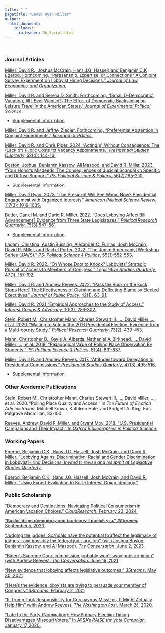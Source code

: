 ```yaml
---
title: " "
pagetitle: "David Ryan Miller"
output:
  html_document:
    includes:
      in_header: GA_Script.html
---
```


&nbsp;  

### Journal Articles
[Miller, David R., Joshua McCrain, Hans J.G. Hassell, and Benjamin C.K Egerod.  Forthcoming. "Partisanship, Expertise, or Connections? A Conjoint Survey Experiment on Lobbyist Hiring Decisions." *Journal of Law, Economics, and Organization.*](files/Lobbyist_Hiring.pdf)

[Miller, David R. and Serena D. Smith.  Forthcoming.  "(Small D-Democratic) Vacation, All I Ever Wanted?: The Effect of Democratic Backsliding on Leisure Travel in the American States."  *Journal of Experimental Political Science*.](files/PoliticalTravel_JEPS_v3.pdf)

- [Supplemental Information](files/PoliticalTravel_JEPS_SI_v3.pdf)

[Miller, David R. and Jeffrey Ziegler.  Forthcoming.  "Preferential Abstention in Conjoint Experiments."  *Research & Politics.*](files/preferential_abstention.pdf) 

[Miller, David R. and Chris Piper.  2024.  "Acting(s) Without Consequence: The (Lack of) Public Costs for Vacancy Appointments." *Presidential Studies Quarterly*, 52(4): 144-161](files/MillerPiper_Vacancies.pdf)

[Boston, Joshua, Benjamin Kassow, Ali Masood, and David R. Miller.  2023. "Your Honor’s Misdeeds: The Consequences of Judicial Scandal on Specific and Diffuse Support."  *PS: Political Science \& Politics*, 56(2):195-200.](files/JudicialScandal.docx)

- [Supplemental Information](files/JudicialScandal_SI.pdf)

[Miller, David Ryan.  2023. "The President Will See Whom Now?  Presidential Engagement with Organized Interests." *American Political Science Review*, 117(3): 1019-1035.](files/WH_Engagement_DRM.pdf)

[Butler, Daniel M. and David R. Miller.  2022.  "Does Lobbying Affect Bill Advancement?  Evidence from Three State Legislatures." *Political Research Quarterly*, 75(3):547-561.](files/LobbyingImpact.pdf)

- [Supplemental Information](files/LobbyingImpactSI.pdf)

[Ladam, Christina, Austin Bussing, Alexander C. Furnas, Josh McCrain, David R. Miller, and Rachel Porter.  2022.  "The Junior Americanist Workshop Series (JAWS)."  *PS: Political Science & Politics*, 55(3):552-553.](files/JAWS PS Submission.pdf)

[Miller, David R.  2022.  "On Whose Door to Knock? Lobbyists' Strategic Pursuit of Access to Members of Congress."  *Legislative Studies Quarterly*, 47(1), 157-192.](files/DRM_Targeting_final.pdf)

[Miller, David R. and Andrew Reeves.  2022.  "Pass the Buck or the Buck Stops Here?  The Effectiveness of Claiming and Deflecting Blame by Elected Executives."  *Journal of Public Policy*, 42(1), 63-91.](files/main-rr.pdf)

[Miller, David R.  2021  "Empirical Approaches to the Study of Access." *Interest Groups \& Advocacy*, 10(3), 286-302.](files/AccessApproaches.pdf)

[Stein, Robert M., Christopher Mann, Charles Stewart III, $\ldots$, David Miller, $\ldots$, et al. 2020. "Waiting to Vote in the 2016 Presidential Election: Evidence from a Multi-county Study." *Political Research Quarterly*, 73(2), 439-453.](files/PRQ_Voting.pdf)

[Mann, Christopher B., Gayle A. Alberda, Nathaniel A. Birkhead, $\ldots$, David Miller, $\ldots$, et al. 2018. "Pedagogical Value of Polling Place Observation By Students." *PS: Political Science & Politics*, 51(4), 831-837.](files/Perspectives_Voting.pdf)

[Miller, David R. and Andrew Reeves. 2017.  "Attitudes toward Delegation to Presidential Commissions." *Presidential Studies Quarterly*, 47(3), 495-516.](files/Commissions.pdf) 

- [Supplemental Information](files/CommissionsAppendix.docx)

### Other Academic Publications

Stein, Robert M., Christopher Mann, Charles Stewart III, $\ldots$, David Miller, $\ldots$, et al. 2020. "Polling Place Quality and Access." In *The Future of Election Administration*, Mitchell Brown, Kathleen Hale, and Bridgett A. King, Eds.  Palgrave Macmillan, 83-100.

[Reeves, Andrew, David R. Miller, and Bryant Moy.  2018.  "U.S. Presidential Campaigns and Their Impact."  In *Oxford Bibliographies in Political Science*.](http://www.oxfordbibliographies.com/view/document/obo-9780199756223/obo-9780199756223-0156.xml)

### Working Papers
[Egerod, Benjamin C.K., Hans J.G. Hassell, Josh McCrain, and David R. Miller.  "Lobbying Against Discrimination: Racial and Gender Discrimination in Lobbyist Hiring Decisions. *Invited to revise and resubmit at Legislative Studies Quarterly.*](files/Lobbyist_Discrimination.pdf)

[Egerod, Benjamin C.K., Hans J.G. Hassell, Josh McCrain, and David R. Miller.   "Using Expert Evaluation to Scale Interest Group Ideology."](files/LEscores.pdf)

<!-- ### Works in Progress -->

### Public Scholarship

["Democracy and Destinations: Navigating Political Consumerism in American Vacation Choices."  *CloudResearch*.  February 23, 2024.](https://www.cloudresearch.com/resources/blog/political-factors-affecting-travel/)

["Backslide on democracy and tourists will punish you." *3Streams*. September 5, 2023.](https://medium.com/3streams/water-slides-alpine-slides-democratic-backslides-74f41c872c8)

["Judging the judges: Scandals have the potential to affect the legitimacy of judges---and possibly the federal judiciary, too" (with Joshua Boston, Benjamin Kassow, and Ali Masood).  *The Conversation*.  June 2, 2023](https://theconversation.com/judging-the-judges-scandals-have-the-potential-to-affect-the-legitimacy-of-judges-and-possibly-the-federal-judiciary-too-205817)

["Biden’s Supreme Court commission probably won’t sway public opinion" (with Andrew Reeves).  *The Conversation*.  June 16, 2021](https://theconversation.com/bidens-supreme-court-commission-probably-wont-sway-public-opinion-159658)

["New evidence that lobbying affects legislative outcomes."  *3Streams*.  May 30, 2021](https://medium.com/3streams/new-evidence-that-lobbying-affects-legislative-outcomes-c350b5ea5475)

["Here's the evidence lobbyists are trying to persuade your member of Congress."  *3Streams*.  February 2, 2021](https://medium.com/3streams/who-do-lobbyists-lobby-in-congress-af0d53315ee8)

["If Trump Took Responsibility for Coronavirus Missteps, It Might Actually Help Him" (with Andrew Reeves).  *The Washington Post*.  March 26, 2020.](https://www.washingtonpost.com/politics/2020/03/26/if-trump-took-responsibility-coronavirus-missteps-it-might-actually-help-him)

["Late to the Party (Nomination): How Primary Election Timing Disadvantages Missouri Voters."  In APSA's *RAISE the Vote Campaign*.  January 17, 2020.](https://connect.apsanet.org/raisethevote/2020/01/17/late-to-the-party-nomination-how-primary-election-timing-disadvantages-missouri-voters/)